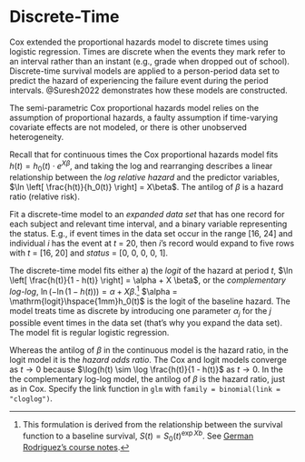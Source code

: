 # Discrete-Time {#discrete}

Cox extended the proportional hazards model to discrete times using logistic regression. Times are discrete when the events they mark refer to an interval rather than an instant (e.g., grade when dropped out of school). Discrete-time survival models are applied to a person-period data set to predict the hazard of experiencing the failure event during the period intervals. @Suresh2022 demonstrates how these models are constructed.

The semi-parametric Cox proportional hazards model relies on the assumption of proportional hazards, a faulty assumption if time-varying covariate effects are not modeled, or there is other unobserved heterogeneity.

Recall that for continuous times the Cox proportional hazards model fits $h(t) = h_0(t) \cdot e^{X\beta}$, and taking the log and rearranging describes a linear relationship between the *log relative hazard* and the predictor variables, $\ln \left[ \frac{h(t)}{h_0(t)} \right] = X\beta$. The antilog of $\beta$ is a hazard ratio (relative risk).

Fit a discrete-time model to an *expanded data set* that has one record for each subject and relevant time interval, and a binary variable representing the status. E.g., if event times in the data set occur in the range [16, 24] and individual *i* has the event at *t* = 20, then *i*'s record would expand to five rows with *t* = [16, 20] and *status* = [0, 0, 0, 0, 1]. 

The discrete-time model fits either a) the *logit* of the hazard at period *t*, $\ln \left[ \frac{h(t)}{1 - h(t)} \right] = \alpha + X \beta$, or the *complementary log-log*, $\ln (- \ln (1 - h(t))) = \alpha + X \beta$.^[This formulation is derived from the relationship between the survival function to a baseline survival, $S(t) = S_0(t)^{\exp{Xb}}$. See [German Rodriguez's course notes](https://data.princeton.edu/wws509/notes/c7s6).] $\alpha = \mathrm{logit}\hspace{1mm}h_0(t)$ is the logit of the baseline hazard. The model treats time as discrete by introducing one parameter $\alpha_j$ for the $j$ possible event times in the data set (that's why you expand the data set). The model fit is regular logistic regression. 

Whereas the antilog of $\beta$ in the continuous model is the hazard ratio, in the logit model it is the *hazard odds ratio*. The Cox and logit models converge as $t \rightarrow 0$ because $\log(h(t) \sim \log \frac{h(t)}{1 - h(t)}$ as $t \rightarrow 0$. In the the complementary log-log model, the antilog of $\beta$ is the hazard ratio, just as in Cox. Specify the link function in `glm` with `family = binomial(link = "cloglog")`.
